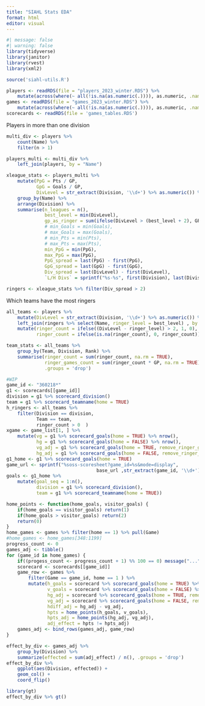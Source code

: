 ```yaml
---
title: "SIAHL Stats EDA"
format: html
editor: visual
---
```


```r
#| message: false
#| warning: false
library(tidyverse)
library(janitor)
library(rvest)
library(xml2)

source('siahl-utils.R')

players <- readRDS(file = "players_2023_winter.RDS") %>% 
    mutate(across(where(~ all(!is.na(as.numeric(.)))), as.numeric, .names = "{.col}"))
games <- readRDS(file = "games_2023_winter.RDS") %>% 
    mutate(across(where(~ all(!is.na(as.numeric(.)))), as.numeric, .names = "{.col}"))
scorecards <- readRDS(file = 'games_tables.RDS')

```

Players in more than one division

```r
multi_div <- players %>% 
    count(Name) %>% 
    filter(n > 1)

players_multi <- multi_div %>% 
    left_join(players, by = "Name") 
```

```r
xleague_stats <- players_multi %>% 
    mutate(PpG = Pts / GP,
           GpG = Goals / GP,
           DivLevel = str_extract(Division, '\\d+') %>% as.numeric()) %>% 
    group_by(Name) %>% 
    arrange(Division) %>% 
    summarise(n_leagues = n(),
              best_level = min(DivLevel),
              gp_as_ringer = sum(ifelse(DivLevel > (best_level + 2), GP, 0)),
              # min_Goals = min(Goals),
              # max_Goals = max(Goals),
              # min_Pts = min(Pts),
              # max_Pts = max(Pts),
              min_PpG = min(PpG),
              max_PpG = max(PpG),
              PpG_spread = last(PpG) - first(PpG),
              GpG_spread = last(GpG) - first(GpG),
              Div_spread = last(DivLevel) - first(DivLevel),
              `L/H Divs` = sprintf("%s-%s", first(Division), last(Division)) )
```

```r
ringers <- xleague_stats %>% filter(Div_spread > 2)
```

Which teams have the most ringers

```r
all_teams <- players %>% 
    mutate(DivLevel = str_extract(Division, '\\d+') %>% as.numeric()) %>% 
    left_join(ringers %>% select(Name, ringer_level = best_level) , by = 'Name') %>% 
    mutate(ringer_count = ifelse((DivLevel - ringer_level) > 2, 1, 0),
           ringer_count = ifelse(is.na(ringer_count), 0, ringer_count))

team_stats <- all_teams %>% 
    group_by(Team, Division, Rank) %>% 
    summarise(ringer_count = sum(ringer_count, na.rm = TRUE),
              ringer_games_count = sum(ringer_count * GP, na.rm = TRUE),
              .groups = 'drop')
```

```r
#WIP
game_id <- "360218*"
g1 <- scorecards[[game_id]]
division = g1 %>% scorecard_division()
team = g1 %>% scorecard_teamname(home = TRUE)
h_ringers <- all_teams %>% 
    filter(Division == division,
           Team == team,
           ringer_count > 0  )
xgame <- game_list[1, ] %>% 
    mutate(vg = g1 %>% scorecard_goals(home = TRUE) %>% nrow(),
           hg = g1 %>% scorecard_goals(home = FALSE) %>% nrow(),
           vg_adj = g1 %>% scorecard_goals(home = TRUE, remove_ringer_goals = TRUE) %>% nrow(),
           hg_adj = g1 %>% scorecard_goals(home = FALSE, remove_ringer_goals = TRUE) %>% nrow())
g1_home <- g1 %>% scorecard_goals(home = TRUE)
game_url <- sprintf("%soss-scoresheet?game_id=%s&mode=display", 
                                 base_url ,str_extract(game_id, '\\d+'))
goals <- g1_home %>% 
    mutate(goal_seq = 1:n(),
           division = g1 %>% scorecard_division(),
           team = g1 %>% scorecard_teamname(home = TRUE))
```

```r
home_points <- function(home_goals, visitor_goals) {
    if(home_goals == visitor_goals) return(1)
    if(home_goals > visitor_goals) return(2)
    return(0)
}
home_games <- games %>% filter(home == 1) %>% pull(Game)
#home_games <- home_games[348:1199]
progress_count <- 0
games_adj <- tibble()
for (game_id in home_games) {
    if((progess_count <- progress_count + 1) %% 100 == 0) message("...", progress_count)
    scorecard <- scorecards[[game_id]]
    game_row <- games %>% 
        filter(Game == game_id, home == 1 ) %>% 
        mutate(h_goals = scorecard %>% scorecard_goals(home = TRUE) %>% nrow(),
               v_goals = scorecard %>% scorecard_goals(home = FALSE) %>% nrow(),
               hg_adj = scorecard %>% scorecard_goals(home = TRUE, remove_ringer_goals = TRUE) %>% nrow(),
               vg_adj = scorecard %>% scorecard_goals(home = FALSE, remove_ringer_goals = TRUE) %>% nrow(),
               hdiff_adj = hg_adj - vg_adj,
               hpts = home_points(h_goals, v_goals),
               hpts_adj = home_points(hg_adj, vg_adj),
               adj_effect = hpts != hpts_adj)
    games_adj <- bind_rows(games_adj, game_row) 
}
```

```r
effect_by_div <- games_adj %>% 
    group_by(Division) %>% 
    summarize(effected = sum(adj_effect) / n(), .groups = 'drop')
effect_by_div %>% 
    ggplot(aes(Division, effected)) +
    geom_col() +
    coord_flip()
```

```r
library(gt)
effect_by_div %>% gt()
```
